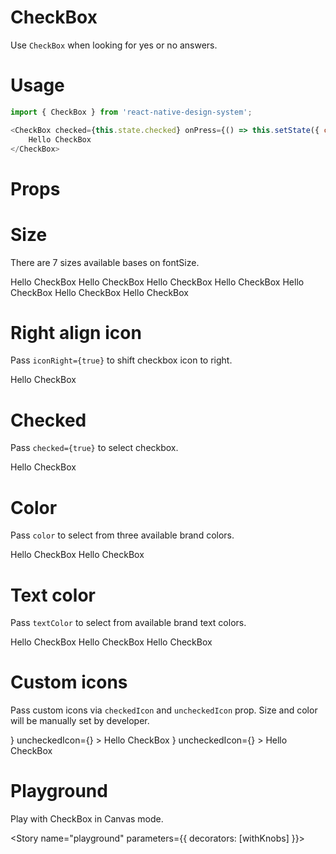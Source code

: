 
<Meta title="CheckBox" component={CheckBox} />

# CheckBox
Use `CheckBox` when looking for yes or no answers.

# Usage
```js
import { CheckBox } from 'react-native-design-system';

<CheckBox checked={this.state.checked} onPress={() => this.setState({ checked: !this.state.checked })}>
    Hello CheckBox
</CheckBox>
```

# Props
<Props of={CheckBox} />

# Size
There are 7 sizes available bases on fontSize.

<Preview>
  <Story name="size">
    <Stack>
      <CheckBox size="xxsmall">
        Hello CheckBox
      </CheckBox>
      <CheckBox size="xsmall">
        Hello CheckBox
      </CheckBox>
      <CheckBox size="small">
        Hello CheckBox
      </CheckBox>
      <CheckBox size="medium">
        Hello CheckBox
      </CheckBox>
      <CheckBox size="large">
        Hello CheckBox
      </CheckBox>
      <CheckBox size="xlarge">
        Hello CheckBox
      </CheckBox>
      <CheckBox size="xxlarge">
        Hello CheckBox
      </CheckBox>
    </Stack>
  </Story>
</Preview>

# Right align icon
Pass `iconRight={true}` to shift checkbox icon to right.

<Preview>
  <Story name="iconRight">
    <CheckBox iconRight>
        Hello CheckBox
    </CheckBox>
  </Story>
</Preview>

# Checked
Pass `checked={true}` to select checkbox.

<Preview>
  <Story name="checked">
    <CheckBox checked>
        Hello CheckBox
    </CheckBox>
  </Story>
</Preview>

# Color
Pass `color` to select from three available brand colors.

<Preview>
  <Story name="color">
    <Stack>
      <CheckBox color="primary">
        Hello CheckBox
      </CheckBox>
      <CheckBox color="secondary">
        Hello CheckBox
      </CheckBox>
    </Stack>
  </Story>
</Preview>

# Text color
Pass `textColor` to select from available brand text colors.

<Preview>
  <Story name="textColor">
    <Stack>
      <CheckBox textColor="heading">
        Hello CheckBox
      </CheckBox>
      <CheckBox textColor="para">
        Hello CheckBox
      </CheckBox>
      <CheckBox textColor="subtle">
        Hello CheckBox
      </CheckBox>
    </Stack>
  </Story>
</Preview>

# Custom icons
Pass custom icons via  `checkedIcon` and `uncheckedIcon` prop. Size and color will be manually set by developer.

<Preview>
  <Story name="icons">
    <Stack>
      <CheckBox
        checked={false}
        checkedIcon={<Ionicons
          name="ios-radio-button-on"
          size={24}
          color="#1e88e5" />}
        uncheckedIcon={<Ionicons
          name="ios-radio-button-off"
          size={24}
          color="#1e88e5" />}
      >
        Hello CheckBox
      </CheckBox>
      <CheckBox
        checked={true}
        checkedIcon={<Ionicons
          name="ios-radio-button-on"
          size={24}
          color="#1e88e5" />}
        uncheckedIcon={<Ionicons
          name="ios-radio-button-off"
          size={24}
          color="#1e88e5" />}
      >
        Hello CheckBox
      </CheckBox>
    </Stack>
  </Story>
</Preview>

# Playground

Play with CheckBox in Canvas mode.

<Story name="playground" parameters={{ decorators: [withKnobs] }}>
  <ExampleCheckBox />
</Story>